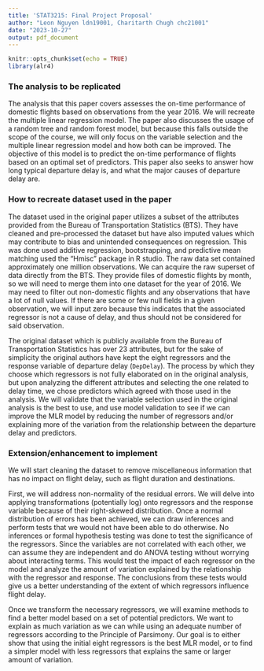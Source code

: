 ```yaml
---
title: 'STAT3215: Final Project Proposal'
author: "Leon Nguyen ldn19001, Charitarth Chugh chc21001"
date: "2023-10-27"
output: pdf_document
---
```


```r
knitr::opts_chunk$set(echo = TRUE)
library(alr4)
```



### The analysis to be replicated

The analysis that this paper covers assesses the on-time performance of domestic flights based on observations from the year 2016. We will recreate the multiple linear regression model. The paper also discusses the usage of a random tree and random forest model, but because this falls outside the scope of the course, we will only focus on the variable selection and the multiple linear regression model and how both can be improved. The objective of this model is to predict the on-time performance of flights based on an optimal set of predictors. This paper also seeks to answer how long typical departure delay is, and what the major causes of departure delay are.

### How to recreate dataset used in the paper

The dataset used in the original paper utilizes a subset of the attributes provided from the Bureau of Transportation Statistics (BTS). They have cleaned and pre-processed the dataset but have also imputed values which may contribute to bias and unintended consequences on regression. This was done used additive regression, bootstrapping, and predictive mean matching used the "Hmisc" package in R studio. The raw data set contained approximately one million observations. We can acquire the raw superset of data directly from the BTS. They provide files of domestic flights by month, so we will need to merge them into one dataset for the year of 2016. We may need to filter out non-domestic flights and any observations that have a lot of null values. If there are some or few null fields in a given observation, we will input zero because this indicates that the associated regressor is not a cause of delay, and thus should not be considered for said observation.

The original dataset which is publicly available from the Bureau of Transportation Statistics has over 23 attributes, but for the sake of simplicity the original authors have kept the eight regressors and the response variable of departure delay (`DepDelay`). The process by which they choose which regressors is not fully elaborated on in the original analysis, but upon analyzing the different attributes and selecting the one related to delay time, we chose predictors which agreed with those used in the analysis. We will validate that the variable selection used in the original analysis is the best to use, and use model validation to see if we can improve the MLR model by reducing the number of regressors and/or explaining more of the variation from the relationship between the departure delay and predictors.


### Extension/enhancement to implement

We will start cleaning the dataset to remove miscellaneous information that has no impact on flight delay, such as flight duration and destinations. 

First, we will address non-normality of the residual errors. We will delve into applying transformations (potentially log) onto regressors and the response variable because of their right-skewed distribution. Once a normal distribution of errors has been achieved, we can draw inferences and perform tests that we would not have been able to do otherwise. No inferences or formal hypothesis testing was done to test the significance of the regressors. Since the variables are not correlated with each other, we can assume they are independent and do ANOVA testing without worrying about interacting terms. This would test the impact of each regressor on the model and analyze the amount of variation explained by the relationship with the regressor and response. The conclusions from these tests would give us a better understanding of the extent of which regressors influence flight delay.

Once we transform the necessary regressors, we will examine methods to find a better model based on a set of potential predictors. We want to explain as much variation as we can while using an adequate number of regressors according to the Principle of Parsimony. Our goal is to either show that using the initial eight regressors is the best MLR model, or to find a simpler model with less regressors that explains the same or larger amount of variation.
